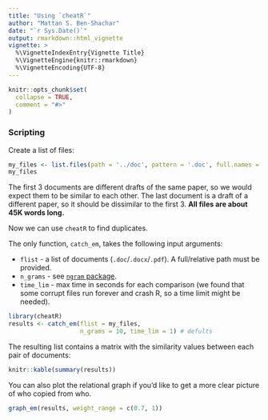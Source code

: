 ```yaml
---
title: "Using `cheatR`"
author: "Mattan S. Ben-Shachar"
date: "`r Sys.Date()`"
output: rmarkdown::html_vignette
vignette: >
  %\VignetteIndexEntry{Vignette Title}
  %\VignetteEngine{knitr::rmarkdown}
  %\VignetteEncoding{UTF-8}
---
```


```r
knitr::opts_chunk$set(
  collapse = TRUE,
  comment = "#>"
)
```

### Scripting

Create a list of files:

```r
my_files <- list.files(path = '../doc', pattern = '.doc', full.names = T)
my_files
```
The first 3 documents are different drafts of the same paper, so we would expect them to be similar to each other. The last document is a draft of a different paper, so it should be dissimilar to the first 3. **All files are about 45K words long.**

Now we can use `cheatR` to find duplicates.  

The only function, `catch_em`, takes the following input arguments:  
  
  - `flist` - a list of documents (`.doc`/`.docx`/`.pdf`). A full/relative path must be provided.
  - `n_grams` - see [`ngram` package](https://github.com/wrathematics/ngram).
  - `time_lim` - max time in seconds for each comparison (we found that some corrupt files run forever and crash R, so a time limit might be needed).

```r
library(cheatR)
results <- catch_em(flist = my_files,
                    n_grams = 10, time_lim = 1) # defults
```

The resulting list contains a matrix with the similarity values between each pair of documents:

```r
knitr::kable(summary(results))
```

You can also plot the relational graph if you'd like to get a more clear picture of who copied from who.

```r
graph_em(results, weight_range = c(0.7, 1))
```